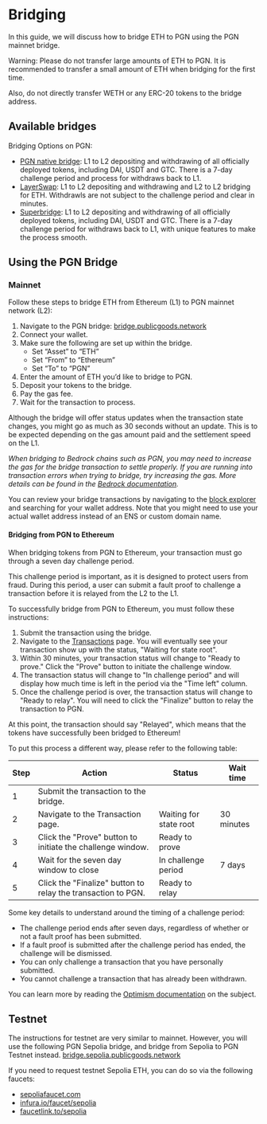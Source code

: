 # Bridging


In this guide, we will discuss how to bridge ETH to PGN using the PGN mainnet bridge.

<Callout type="warning">
Warning:
Please do not transfer large amounts of ETH to PGN. It is recommended to transfer a small amount of ETH when bridging for the first time. 

Also, do not directly transfer WETH or any ERC-20 tokens to the bridge address.
</Callout>

## Available bridges

Bridging Options on PGN:

* [PGN native bridge](https://bridge.publicgoods.network): L1 to L2 depositing and withdrawing of all officially deployed tokens, including DAI, USDT and GTC. There is a 7-day challenge period and process for withdraws back to L1. 
* [LayerSwap](https://www.layerswap.io/app): L1 to L2 depositing and withdrawing and L2 to L2 bridging for ETH. Withdrawls are not subject to the challenge period and clear in minutes. 
* [Superbridge](https://app.superbridge.app): L1 to L2 depositing and withdrawing of all officially deployed tokens, including DAI, USDT and GTC. There is a 7-day challenge period for withdraws back to L1, with unique features to make the process smooth.

## Using the PGN Bridge

### Mainnet

Follow these steps to bridge ETH from Ethereum (L1) to PGN mainnet network (L2):

1. Navigate to the PGN bridge: 
[bridge.publicgoods.network](https://bridge.publicgoods.network)
2. Connect your wallet.
3. Make sure the following are set up within the bridge.
    * Set “Asset” to “ETH”
    * Set “From” to “Ethereum”
    * Set “To” to “PGN”
4. Enter the amount of ETH you’d like to bridge to PGN.
5. Deposit your tokens to the bridge.
6. Pay the gas fee.
7. Wait for the transaction to process.

Although the bridge will offer status updates when the transaction state changes, you might go as much as 30 seconds without an update. This is to be expected depending on the gas amount paid and the settlement speed on the L1. 

*When bridging to Bedrock chains such as PGN, you may need to increase the gas for the bridge transaction to settle properly. If you are running into transaction errors when trying to bridge, try increasing the gas. More details can be found in the [Bedrock documentation](https://community.optimism.io/docs/developers/bedrock/differences/#deposits-from-the-underlying-l1-ethereum-goerli-etc-to-l2-op-mainnet-op-goerli-etc).*

You can review your bridge transactions by navigating to the [block explorer](https://explorer.publicgoods.network) and searching for your wallet address. Note that you might need to use your actual wallet address instead of an ENS or custom domain name. 


#### Bridging from PGN to Ethereum 

When bridging tokens from PGN to Ethereum, your transaction must go through a seven day challenge period. 

This challenge period is important, as it is designed to protect users from fraud.  During this period, a user can submit a fault proof to challenge a transaction before it is relayed from the L2 to the L1. 

To successfully bridge from PGN to Ethereum, you must follow these instructions:
1. Submit the transaction using the bridge.
2. Navigate to the [Transactions](https://bridge.sepolia.publicgoods.network/transactions) page. You will eventually see your transaction show up with the status, "Waiting for state root".
3. Within 30 minutes, your transaction status will change to "Ready to prove." Click the "Prove" button to initiate the challenge window.
4. The transaction status will change to "In challenge period" and will display how much time is left in the period via the "Time left" column. 
5. Once the challenge period is over, the transaction status will change to "Ready to relay". You will need to click the "Finalize" button to relay the transaction to PGN. 

At this point, the transaction should say "Relayed", which means that the tokens have successfully been bridged to Ethereum! 

To put this process a different way, please refer to the following table:

| Step | Action                                                       | Status                 | Wait time  |
| ---- | ------------------------------------------------------------ | ---------------------- | ---------- |
| 1    | Submit the transaction to the bridge.                        |                        |            |
| 2    | Navigate to the Transaction page.                            | Waiting for state root | 30 minutes |
| 3    | Click the "Prove" button to initiate the challenge window.   | Ready to prove         |            |
| 4    | Wait for the seven day window to close                       | In challenge period    | 7 days     |
| 5    | Click the "Finalize" button to relay the transaction to PGN. | Ready to relay         |            |

Some key details to understand around the timing of a challenge period:
* The challenge period ends after seven days, regardless of whether or not a fault proof has been submitted.
* If a fault proof is submitted after the challenge period has ended, the challenge will be dismissed. 
* You can only challenge a transaction that you have personally submitted.
* You cannot challenge a transaction that has already been withdrawn.

You can learn more by reading the [Optimism documentation](https://community.optimism.io/docs/developers/bridge/messaging/#understanding-the-challenge-period) on the subject. 


## Testnet

The instructions for testnet are very similar to mainnet. However, you will use the following PGN Sepolia bridge, and bridge from Sepolia to PGN Testnet instead. 
[bridge.sepolia.publicgoods.network](https://bridge.sepolia.publicgoods.network)

If you need to request testnet Sepolia ETH, you can do so via the following faucets:
* [sepoliafaucet.com](https://sepoliafaucet.com)
* [infura.io/faucet/sepolia](https://infura.io/faucet/sepolia)
* [faucetlink.to/sepolia](https://faucetlink.to/sepolia)


